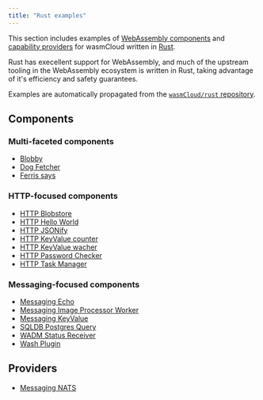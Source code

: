 ```yaml
---
title: "Rust examples"
---
```


This section includes examples of [WebAssembly components](/docs/concepts/components.mdx) and [capability providers](/docs/concepts/providers.mdx) for wasmCloud written in [Rust][rust].

Rust has execellent support for WebAssembly, and much of the upstream tooling in the WebAssembly ecosystem is written in Rust, taking advantage of it's efficiency and
safety guarantees.

Examples are automatically propagated from the [`wasmCloud/rust` repository](https://github.com/wasmCloud/rust).

[rust]: https://www.rust-lang.org

## Components

### Multi-faceted components

- [Blobby](/docs/examples/rust/component/blobby)
- [Dog Fetcher](/docs/examples/rust/component/dog-fetcher)
- [Ferris says](/docs/examples/rust/component/ferris-says)

### HTTP-focused components

- [HTTP Blobstore](/docs/examples/rust/component/http-blobstore)
- [HTTP Hello World](/docs/examples/rust/component/http-hello-world)
- [HTTP JSONify](/docs/examples/rust/component/http-jsonify)
- [HTTP KeyValue counter](/docs/examples/rust/component/http-keyvalue-counter)
- [HTTP KeyValue wacher](/docs/examples/rust/component/http-keyvalue-watcher)
- [HTTP Password Checker](/docs/examples/rust/component/http-password-checker)
- [HTTP Task Manager](/docs/examples/rust/component/http-task-manager)

### Messaging-focused components

- [Messaging Echo](/docs/examples/rust/component/echo-messaging)
- [Messaging Image Processor Worker](/docs/examples/rust/component/messaging-image-processor-worker)
- [Messaging KeyValue](/docs/examples/rust/component/keyvalue-messaging)
- [SQLDB Postgres Query](/docs/examples/rust/component/sqldb-postgres-query)
- [WADM Status Receiver](/docs/examples/rust/component/wadm-status-receiver)
- [Wash Plugin](/docs/examples/rust/component/wash-plugin-rust)

## Providers

- [Messaging NATS](/docs/examples/rust/provider/messaging-nats)

